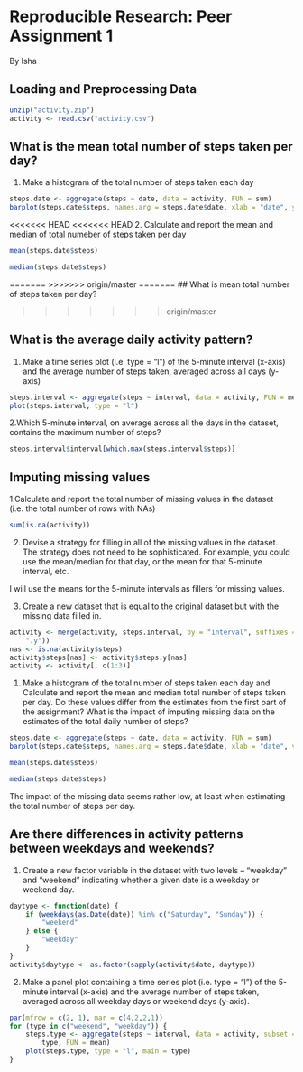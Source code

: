 # Reproducible Research: Peer Assignment 1
By Isha

## Loading and Preprocessing Data
```r
unzip("activity.zip")
activity <- read.csv("activity.csv")
```

## What is the mean total number of steps taken per day?

1. Make a histogram of the total number of steps taken each day

```r
steps.date <- aggregate(steps ~ date, data = activity, FUN = sum)
barplot(steps.date$steps, names.arg = steps.date$date, xlab = "date", ylab = "steps")
```

<<<<<<< HEAD
<<<<<<< HEAD
2. Calculate and report the mean and median of total numeber of steps taken per day
```r
mean(steps.date$steps)
```

```r
median(steps.date$steps)
```
=======
>>>>>>> origin/master
=======
## What is mean total number of steps taken per day?


>>>>>>> origin/master

## What is the average daily activity pattern?

1. Make a time series plot (i.e. type = "l") of the 5-minute interval (x-axis) and the average number of steps taken, averaged across all days (y-axis)

```r
steps.interval <- aggregate(steps ~ interval, data = activity, FUN = mean)
plot(steps.interval, type = "l")
```

2.Which 5-minute interval, on average across all the days in the dataset, contains the maximum number of steps?

```r
steps.interval$interval[which.max(steps.interval$steps)]
```

## Imputing missing values

1.Calculate and report the total number of missing values in the dataset (i.e. the total number of rows with NAs)

```r
sum(is.na(activity))
```

2. Devise a strategy for filling in all of the missing values in the dataset. The strategy does not need to be sophisticated. For example, you could use the mean/median for that day, or the mean for that 5-minute interval, etc.

I will use the means for the 5-minute intervals as fillers for missing values.

3. Create a new dataset that is equal to the original dataset but with the missing data filled in.

```r
activity <- merge(activity, steps.interval, by = "interval", suffixes = c("", 
    ".y"))
nas <- is.na(activity$steps)
activity$steps[nas] <- activity$steps.y[nas]
activity <- activity[, c(1:3)]
```

1. Make a histogram of the total number of steps taken each day and Calculate and report the mean and median total number of steps taken per day. Do these values differ from the estimates from the first part of the assignment? What is the impact of imputing missing data on the estimates of the total daily number of steps?

```r
steps.date <- aggregate(steps ~ date, data = activity, FUN = sum)
barplot(steps.date$steps, names.arg = steps.date$date, xlab = "date", ylab = "steps")
```

```r
mean(steps.date$steps)
```

```r
median(steps.date$steps)
```

The impact of the missing data seems rather low, at least when estimating the total number of steps per day.

## Are there differences in activity patterns between weekdays and weekends?

1. Create a new factor variable in the dataset with two levels -- "weekday" and "weekend" indicating whether a given date is a weekday or weekend day.

```r
daytype <- function(date) {
    if (weekdays(as.Date(date)) %in% c("Saturday", "Sunday")) {
        "weekend"
    } else {
        "weekday"
    }
}
activity$daytype <- as.factor(sapply(activity$date, daytype))
```

2. Make a panel plot containing a time series plot (i.e. type = "l") of the 5-minute interval (x-axis) and the average number of steps taken, averaged across all weekday days or weekend days (y-axis).

```r
par(mfrow = c(2, 1), mar = c(4,2,2,1))
for (type in c("weekend", "weekday")) {
    steps.type <- aggregate(steps ~ interval, data = activity, subset = activity$daytype == 
        type, FUN = mean)
    plot(steps.type, type = "l", main = type)
}
```




